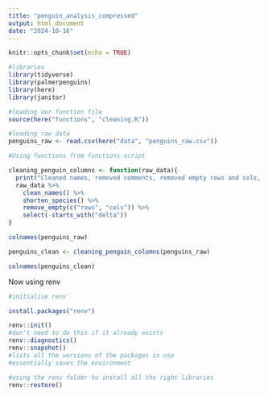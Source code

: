 ```yaml
---
title: "penguin_analysis_compressed"
output: html_document
date: "2024-10-16"
---
```


```r
knitr::opts_chunk$set(echo = TRUE)
```

```r
#libraries
library(tidyverse)
library(palmerpenguins)
library(here)
library(janitor)

#loading our function file
source(here("functions", "cleaning.R"))

#loading raw data
penguins_raw <- read.csv(here("data", "penguins_raw.csv"))

#Using functions from functions script

cleaning_penguin_columns <- function(raw_data){
  print("Cleaned names, removed comments, removed empty rows and cols, removed delta.")
  raw_data %>% 
    clean_names() %>% 
    shorten_species() %>%
    remove_empty(c("rows", "cols")) %>% 
    select(-starts_with("delta"))
}

colnames(penguins_raw)

penguins_clean <- cleaning_penguin_columns(penguins_raw)

colnames(penguins_clean)

```
Now using renv

```r

#initialise renv

install.packages("renv")

renv::init()
#don't need to do this if it already exists
renv::diagnostics()
renv::snapshot()
#lists all the versions of the packages in use 
#essentially saves the environment

#using the renv folder to install all the right libraries
renv::restore()

```







